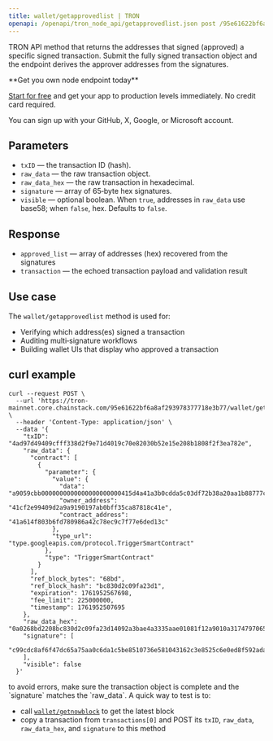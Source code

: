 ```yaml
---
title: wallet/getapprovedlist | TRON
openapi: /openapi/tron_node_api/getapprovedlist.json post /95e61622bf6a8af293978377718e3b77/wallet/getapprovedlist
---
```


TRON API method that returns the addresses that signed (approved) a specific signed transaction. Submit the fully signed transaction object and the endpoint derives the approver addresses from the signatures.

<Check>
**Get you own node endpoint today**

[Start for free](https://console.chainstack.com/) and get your app to production levels immediately. No credit card required.

You can sign up with your GitHub, X, Google, or Microsoft account.
</Check>


## Parameters

* `txID` — the transaction ID (hash).
* `raw_data` — the raw transaction object.
* `raw_data_hex` — the raw transaction in hexadecimal.
* `signature` — array of 65‑byte hex signatures.
* `visible` — optional boolean. When `true`, addresses in `raw_data` use base58; when `false`, hex. Defaults to `false`.

## Response

* `approved_list` — array of addresses (hex) recovered from the signatures
* `transaction` — the echoed transaction payload and validation result

## Use case

The `wallet/getapprovedlist` method is used for:

* Verifying which address(es) signed a transaction
* Auditing multi‑signature workflows
* Building wallet UIs that display who approved a transaction

## curl example

```shell Shell
curl --request POST \
  --url 'https://tron-mainnet.core.chainstack.com/95e61622bf6a8af293978377718e3b77/wallet/getapprovedlist' \
  --header 'Content-Type: application/json' \
  --data '{
    "txID": "4ad97d49409cfff338d2f9e71d4019c70e82030b52e15e208b1808f2f3ea782e",
    "raw_data": {
      "contract": [
        {
          "parameter": {
            "value": {
              "data": "a9059cbb0000000000000000000000415d4a41a3b0cdda5c03df72b38a20aa1b88777c7500000000000000000000000000000000000000000000000000000000f9cd95c0",
              "owner_address": "41cf2e99409d2a9a9190197ab0bff35ca87818c41e",
              "contract_address": "41a614f803b6fd780986a42c78ec9c7f77e6ded13c"
            },
            "type_url": "type.googleapis.com/protocol.TriggerSmartContract"
          },
          "type": "TriggerSmartContract"
        }
      ],
      "ref_block_bytes": "68bd",
      "ref_block_hash": "bc830d2c09fa23d1",
      "expiration": 1761952567698,
      "fee_limit": 225000000,
      "timestamp": 1761952507695
    },
    "raw_data_hex": "0a0268bd2208bc830d2c09fa23d14092a3bae4a3335aae01081f12a9010a31747970652e676f6f676c65617069732e636f6d2f70726f746f636f6c2e54726967676572536d617274436f6e747261637412740a1541cf2e99409d2a9a9190197ab0bff35ca87818c41e121541a614f803b6fd780986a42c78ec9c7f77e6ded13c2244a9059cbb0000000000000000000000415d4a41a3b0cdda5c03df72b38a20aa1b88777c7500000000000000000000000000000000000000000000000000000000f9cd95c070afceb6e4a3339001c0f4a46b",
    "signature": [
      "c99cdc8af6f47dc65a75aa0c6da1c5be8510736e581043162c3e8525c6e0ed8f592adaa74ba250136ea6e1fb125b3d3d024ac6abd3e24c28097d66a8e2a0c0aa01"
    ],
    "visible": false
  }'
```

<Tip>
to avoid errors, make sure the transaction object is complete and the `signature` matches the `raw_data`. A quick way to test is to:

- call [`wallet/getnowblock`](/reference/tron-getnowblock) to get the latest block
- copy a transaction from `transactions[0]` and POST its `txID`, `raw_data`, `raw_data_hex`, and `signature` to this method
</Tip>

